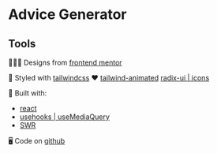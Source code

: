

<Meta of={AdviceGeneratorStories} />

# Advice Generator

<Canvas of={AdviceGeneratorStories.Basic} />

## Tools

🧑🏼‍🎨 Designs from [frontend mentor](https://www.frontendmentor.io/challenges/results-summary-component-CE_K6s0maV)

🎨 Styled with [tailwindcss](https://tailwindcss.com/) ❤️ [tailwind-animated](https://www.tailwindcss-animated.com/) [radix-ui | icons](https://www.radix-ui.com/icons)

🔨 Built with:

- [react](https://react.dev/)
- [usehooks | useMediaQuery](https://usehooks.com/usemediaquery)
- [SWR](https://swr.vercel.app/)

🖥️ Code on [github](https://github.com/kim-fransson/frontend-mentor/tree/main/packages/web/src/advice-generator)
